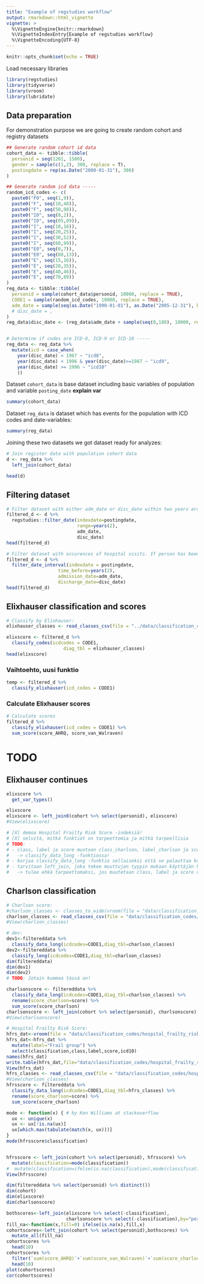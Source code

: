 ```yaml
---
title: "Example of regstudies workflow"
output: rmarkdown::html_vignette
vignette: >
  %\VignetteEngine{knitr::rmarkdown}
  %\VignetteIndexEntry{Example of regstudies workflow}
  %\VignetteEncoding{UTF-8}
---
```


```r
knitr::opts_chunk$set(echo = TRUE)
```

Load necessary libraries

```r
library(regstudies) 
library(tidyverse)
library(vroom)
library(lubridate)
```



## Data preparation

For demonstration purpose we are going to create random cohort and registry datasets

```r
## Generate random cohort id data
cohort_data <- tibble::tibble(
  personid = seq(1201, 1500),
  gender = sample(c(1,2), 300, replace = T),
  postingdate = rep(as.Date("2000-01-31"), 300)
)

## Generate random icd data -----
random_icd_codes <- c(
  paste0("F0", seq(1,9)),
  paste0("F", seq(10,48)),
  paste0("F", seq(50,98)),
  paste0("I0", seq(0,2)),
  paste0("I0", seq(05,09)),
  paste0("I", seq(10,16)),
  paste0("I", seq(20,25)),
  paste0("I", seq(30,52)),
  paste0("I", seq(60,99)),
  paste0("E0", seq(0,7)),
  paste0("E0", seq(08,13)),
  paste0("E", seq(15,16)),
  paste0("E", seq(20,35)),
  paste0("E", seq(40,46)),
  paste0("E", seq(70,89))
)
reg_data <- tibble::tibble(
  personid = sample(cohort_data$personid, 10000, replace = TRUE),
  CODE1 = sample(random_icd_codes, 10000, replace = TRUE),
  adm_date = sample(seq(as.Date("1990-01-01"), as.Date("2005-12-31"), by = 1), 10000, replace = T)
  # disc_date = ,
)
reg_data$disc_date <- (reg_data$adm_date + sample(seq(0,180), 10000, replace = T))


# Determine if codes are ICD-8, ICD-9 or ICD-10 -----
reg_data <- reg_data %>%
  mutate(icd = case_when(
    year(disc_date) < 1987 ~ "icd8",
    year(disc_date) < 1996 & year(disc_date)>=1987 ~ "icd9",
    year(disc_date) >= 1996 ~ "icd10"
    ))
```


Dataset `cohort_data` is base dataset including basic variables of population and variable `posting_date` **explain var**

```r
summary(cohort_data)
```

Dataset `reg_data` is dataset which has events for the population with ICD codes and date-variables:

```r
summary(reg_data)
```


Joining these two datasets we got dataset ready for analyzes:

```r
# Join register data with population cohort data
d <- reg_data %>%
  left_join(cohort_data)

head(d)
```


## Filtering dataset

```r
# Filter dataset with either adm_date or disc_date within two years around 'postingdate'
filtered_d <- d %>% 
  regstudies::filter_date(indexdate=postingdate, 
                          range=years(2),
                          adm_date,
                          disc_date) 
head(filtered_d)
```



```r
# Filter dataset with occurences of hospital visits. If person has been in hospital during the time period two years prior 'postingdate' then those events are included in the filtering.
filtered_d <- d %>% 
  filter_date_interval(indexdate = postingdate,
                   time_before=years(2),
                   admission_date=adm_date,
                   discharge_date=disc_date)
head(filtered_d)
```


## Elixhauser classification and scores

```r
# Classify by Elixhauser:
elixhauser_classes <- read_classes_csv(file = "../data/classification_codes/elixhauser_classes.csv")

elixscore <- filtered_d %>%
  classify_codes(icdcodes = CODE1,
                     diag_tbl = elixhauser_classes) 
head(elixscore)
```


### Vaihtoehto, uusi funktio

```r
temp <- filtered_d %>% 
  classify_elixhauser(icd_codes = CODE1)

```

### Calculate Elixhauser scores

```r
# Calculate scores
filtered_d %>% 
  classify_elixhauser(icd_codes = CODE1) %>% 
  sum_score(score_AHRQ, score_van_Walraven)
```




# TODO

## Elixhauser continues

```r
elixscore %>%
  get_var_types()

elixscore
elixscore <- left_join0(cohort %>% select(personid), elixscore)
#View(elixscore)

# [X] demoa Hospital Frailty Risk Score -indeksiä!
# [X] selvitä, mitkä funktiot on tarpeettomia ja mitkä tarpeellisia
# TODO: 
# - class, label ja score muotoon class_charlson, label_charlson ja score_charlson
#   -> classify_data_long -funktiossa!
# - korjaa classify_data_long -funktio sellaiseksi että se palauttaa koko datan!
# - tarvitaan left_join, joka tekee muuttujan tyypin mukaan käyttäjän haluaman täytön: esim. c("numeric"=0,"character"="Elixhauser")
#   -> tulee ehkä tarpeettomaksi, jos muutetaan class, label ja score uusille nimille

```



## Charlson classification

```r

# Charlson score:
#charlson_classes <- classes_to_wide(vroom(file = "data/classification_codes/charlson_classes_wide.csv"))
charlson_classes <- read_classes_csv(file = "data/classification_codes/charlson_classes_wide.csv")
#View(charlson_classes)

# dev:
dev1<-filtereddata %>%
  classify_data_long(icdcodes=CODE1,diag_tbl=charlson_classes)
dev2<-filtereddata %>%
  classify_long(icdcodes=CODE1,diag_tbl=charlson_classes)
dim(filtereddata)
dim(dev1)
dim(dev2)
# TODO: Jotain kummaa tässä on!

charlsonscore <- filtereddata %>%
  classify_data_long(icdcodes=CODE1,diag_tbl=charlson_classes) %>%
  rename(score_charlson=score) %>%
  sum_score(score_charlson)
charlsonscore <- left_join(cohort %>% select(personid), charlsonscore)
#View(charlsonscore)

# Hospital Frailty Risk Score:
hfrs_dat<-vroom(file = "data/classification_codes/hospital_frailty_risk_score_wide.csv")
hfrs_dat<-hfrs_dat %>%
  mutate(label="Frail group") %>%
  select(classification,class,label,score,icd10)
names(hfrs_dat)
write.table(hfrs_dat,file="data/classification_codes/hospital_frailty_risk_score_wide_v2.csv",sep=";",dec=".",row.names = FALSE)
View(hfrs_dat)
hfrs_classes <- read_classes_csv(file = "data/classification_codes/hospital_frailty_risk_score_wide_v2.csv")
#View(charlson_classes)
hfrsscore <- filtereddata %>%
  classify_data_long(icdcodes=CODE1,diag_tbl=hfrs_classes) %>%
  rename(score_charlson=score) %>%
  sum_score(score_charlson)

mode <- function(x) { # by Ken Williams at stackoverflow
  ux <- unique(x)
  ux <- ux[!is.na(ux)]
  ux[which.max(tabulate(match(x, ux)))]
}
mode(hfrsscore$classification)


hfrsscore <- left_join(cohort %>% select(personid), hfrsscore) %>%
  mutate(classification=mode(classification))
#  mutate(classification=ifelse(is.na(classification),mode(classification),classification))
View(hfrsscore)

dim(filtereddata %>% select(personid) %>% distinct())
dim(cohort)
dim(elixscore)
dim(charlsonscore)

bothscores<-left_join(elixscore %>% select(-classification),
                      charlsonscore %>% select(-classification),by="personid")
fill_na<-function(x,fill=0) ifelse(is.na(x),fill,x)
cohortscores<-left_join(cohort %>% select(personid),bothscores) %>%
  mutate_all(fill_na)
cohortscores %>%
  head(10)
cohortscores %>%
  filter(`sum(score_AHRQ)`+`sum(score_van_Walraven)`+`sum(score_charlson)`>0) %>%
  head(10)
plot(cohortscores)
cor(cohortscores)
```

